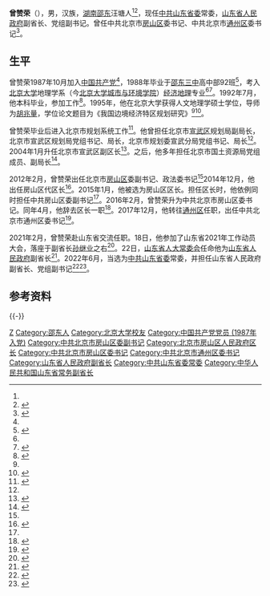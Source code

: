 {{Infobox_Politician
| name = 曾赞荣
| image name =
| width =
|职务1    = {{CPC}}[[北京市|北京市]][[通州区_(北京市)|通州区]]委员会书记
|就任日期1 = 2017年11月
|卸任日期1 = 2021年2月
|前任1    = [[杨斌_(1961年)|杨斌]]
|繼任1    = [[赵磊_(1972年)|赵磊]]
|职务2    = {{CPC}}[[北京市|北京市]][[房山区|房山区]]委员会书记
|就任日期2 = 2016年2月
|卸任日期2 = 2017年11月
|前任2    = [[刘伟_(1957年10月)|刘伟]]
|繼任2    = [[陈清_(1966年)|陈清]]
|职务3    = [[北京市|北京市]]房山区人民政府区长
|就任日期3 = 2014年12月
|卸任日期3 = 2016年4月
|前任3    = [[祁红_(1955年)|祁红]]
|繼任3    = [[陈清_(1966年)|陈清]]
| 性別 =男 
| Native place =
| place of birth =[[湖南|湖南]][[邵东|邵东]]汪塘
| date of birth = {{birth year and age|1969|8}}
|逝世日期 = 
|逝世地點 = 
|別名     = 
| nationality ={{PRC}}
| spouse =
| relatives =
| party ={{CPC|19px}} 
| educate =[[北京大学|北京大学]]学士、碩士
| past =
}}
'''曾赞荣'''（{{bd|1969年|8月||catIdx=Zeng曾}}），男，汉族，[[湖南|湖南]][[邵东|邵东]]汪塘人<ref name="sd3z" /><ref>{{Cite web|title=曾赞荣 简历|url=http://ldzl.people.com.cn/dfzlk/front/personPage11006.htm|accessdate=|author=|date=|format=|publisher=人民网 - 地方领导资料数据库|language=|archive-date=2020-08-02|archive-url=https://web.archive.org/web/20200802232350/http://ldzl.people.com.cn/dfzlk/front/personPage11006.htm|dead-url=no}}</ref>，现任[[中共山东省委|中共山东省委]]常委，[[山东省人民政府|山东省人民政府]]副省长、党组副书记。曾任中共北京市[[房山区|房山区]]委书记、中共北京市[[通州区_(北京市)|通州区]]委书记<ref>{{Cite web|title=原北京房山区委书记曾赞荣任通州区委书记|url=https://www.thepaper.cn/newsDetail_forward_1888162|accessdate=|author=|date=|format=|publisher=北京晚报|language=|archive-date=2018-02-24|archive-url=https://web.archive.org/web/20180224000816/https://www.thepaper.cn/newsDetail_forward_1888162|dead-url=no}}</ref>。

== 生平 ==
曾赞荣1987年10月加入[[中国共产党|中国共产党]]<ref name="sd3z" />，1988年毕业于[[邵东三中|邵东三中]]高中部92班<ref name="sd3z">{{cite web |title=曾赞荣 |url=http://www.sd3z.com/html/201504/859.html |website=邵东三中 |accessdate=2020-12-05}}</ref>，考入[[北京大学|北京大学]]地理学系（今[[北京大学城市与环境学院|北京大学城市与环境学院]]）[[经济地理|经济地理]]专业<ref name="sd3z" /><ref>{{Cite web |title=1980-1989年历届学生名单 |url=https://www.ues.pku.edu.cn/tplm/xyk/fw/lxtc/19801989nljxsms/index.htm |accessdate=2021-02-19 |publisher=北京大学城市与环境学院}}</ref>。1992年7月，他本科毕业，参加工作<ref name="ce">{{Cite news |url=http://district.ce.cn/newarea/sddy/201504/07/t20150407_5034523.shtml |title=资料：北京市房山区区长曾赞荣简历(图) |date=2015-04-07 |work=中国经济网 |accessdate=2021-02-19 |archive-date=2018-03-25 |archive-url=https://web.archive.org/web/20180325180409/http://district.ce.cn/newarea/sddy/201504/07/t20150407_5034523.shtml |dead-url=no }}</ref>。1995年，他在北京大学获得人文地理学硕士学位，导师为[[胡兆量|胡兆量]]，学位论文题目为《我国边境经济特区规划研究》<ref name="ce" /><ref>{{Cite web |title=我国边境经济特区规划研究 |url=http://d.wanfangdata.com.cn/thesis/Y188104 |accessdate=2021-02-19 |publisher=万方数据}}</ref>。

曾赞荣毕业后进入北京市规划系统工作<ref>{{Cite news |url=http://www.xinhuanet.com/2018-01/11/c_1122241183.htm |title=北京16区党政一把手17人是博士 |date=2018-01-11 |work=新华网 |accessdate=2021-02-19 |archive-date=2020-08-07 |archive-url=https://web.archive.org/web/20200807213252/http://www.xinhuanet.com/2018-01/11/c_1122241183.htm |dead-url=no }}</ref>。他曾担任北京市[[宣武区|宣武区]]规划局副局长，北京市宣武区规划局党组书记、局长，北京市规划委宣武分局党组书记、局长<ref name="ce" />。2004年1月升任北京市宣武区副区长<ref>{{Cite news |url=http://news.sina.com.cn/c/2004-01-18/13212665143.shtml |title=北京市18区县领导班子换届选举结束(完全名单) |date=2004-01-18 |via=新浪 |work=北京日报 |accessdate=2021-02-19 |archive-date=2006-04-13 |archive-url=https://web.archive.org/web/20060413052619/http://news.sina.com.cn/c/2004-01-18/13212665143.shtml |dead-url=no }}</ref>。之后，他多年担任北京市国土资源局党组成员、副局长<ref>{{cite web |title=北京市委组织部有关负责人：曾赞荣出任通州区委书记 |url=https://www.sohu.com/a/207921790_161623}}</ref>。

2012年2月，曾赞荣出任北京市[[房山区|房山区]]委副书记、政法委书记<ref name="sd3z" />2014年12月，他出任房山区代区长<ref>{{Cite news |url=http://renshi.people.com.cn/n/2014/1204/c139617-26145303.html |title=曾赞荣任北京市房山区代区长（图/简历） |date=2014-12-04 |work=人民网 |accessdate=2021-02-19 |archive-date=2015-03-26 |archive-url=https://web.archive.org/web/20150326071714/http://renshi.people.com.cn/n/2014/1204/c139617-26145303.html |dead-url=no }}</ref>。2015年1月，他被选为房山区区长。担任区长时，他依例同时担任中共房山区委副书记<ref name="sd3z" />。2016年2月，曾赞荣升为中共北京市房山区委书记。同年4月，他辞去区长一职<ref>{{Cite news |url=http://district.ce.cn/newarea/sddy/201604/16/t20160416_10539421.shtml |title=陈清任北京市房山区代区长 曾赞荣不再担任区长职务 |date=2016-04-16 |work=中国经济网 |accessdate=2021-02-19 |archive-date=2018-03-25 |archive-url=https://web.archive.org/web/20180325180200/http://district.ce.cn/newarea/sddy/201604/16/t20160416_10539421.shtml |dead-url=no }}</ref>。2017年12月，他转往[[通州区_(北京市)|通州区]]任职，出任中共北京市通州区委书记<ref>{{Cite news |url=http://renshi.people.com.cn/n1/2017/1204/c139617-29683666.html |title=曾赞荣任北京市通州区区委书记(简历) |date=2017-12-04 |work=人民网 |accessdate=2021-02-19 |archive-date=2020-01-09 |archive-url=https://web.archive.org/web/20200109230522/http://renshi.people.com.cn/n1/2017/1204/c139617-29683666.html |dead-url=no }}</ref>。

2021年2月，曾赞荣赴山东省交流任职。18日，他参加了山东省2021年工作动员大会，落座于副省长[[孙继业|孙继业]]之右<ref>{{Cite news |url=https://www.thepaper.cn/newsDetail_forward_11368653 |title=北京通州区委书记曾赞荣已赴山东工作 |date=2021-02-18 |work=澎湃新闻 |accessdate=2021-02-19}}</ref>。22日，[[山东省人大常委会|山东省人大常委会]]任命他为[[山东省人民政府|山东省人民政府]]副省长<ref>{{Cite news |url=https://www.bjnews.com.cn/detail/161396350115467.html |title=山东新增两副省长 |date=2021-02-22 |work=新京报 |accessdate=2021-02-24 |archive-date=2021-02-22 |archive-url=https://web.archive.org/web/20210222065416/https://www.bjnews.com.cn/detail/161396350115467.html |dead-url=no }}</ref>。2022年6月，当选为[[中共山东省委|中共山东省委]]常委，并担任山东省人民政府副省长、党组副书记<ref>{{Cite web|title=山东新一届省委常委名单(书记李干杰 副书记周乃翔、陆治原)|url=http://district.ce.cn/newarea/sddy/202206/02/t20220602_37702186.shtml|publisher=中国经济网|accessdate=2022-06-16|archive-date=2022-06-02|archive-url=https://web.archive.org/web/20220602101634/http://district.ce.cn/newarea/sddy/202206/02/t20220602_37702186.shtml}}</ref><ref>{{Cite web|title=曾赞荣任山东省政府党组副书记|url=http://district.ce.cn/newarea/sddy/202206/14/t20220614_37753061.shtml|publisher=中国经济网|accessdate=2022-06-30}}</ref>。

==参考资料==
{{reflist}}

{{-}}
{{start box}}
{{s-ppo|cpc}}
{{s-before|[[杨斌_(1961年)|杨斌]]}}
{{s-title|[[中国共产党北京市通州区委员会|中国共产党北京市通州区委员会]]书记|2017年11月－2021年2月}}
{{s-after|[[赵磊_(1972年)|赵磊]]}}
{{s-before|[[刘伟_(1957年10月)|刘伟]]}}
{{s-title|[[中国共产党北京市房山区委员会|中国共产党北京市房山区委员会]]书记|2016年2月－2017年11月}}
{{s-after|[[陈清_(1966年)|陈清]]}}
{{s-gov|prc}}
{{s-before|[[王书坚|王书坚]]}}
{{s-title|[[山东省人民政府|山东省人民政府]]常务副省长|2022年6月－}}
{{s-inc}}
{{s-before|[[祁红_(1955年)|祁红]]}}
{{s-title|[[北京市房山区人民政府|北京市房山区人民政府]]区长|2014年12月－2016年4月}}
{{s-after|[[陈清_(1966年)|陈清]]}}
{{end box}}

{{山东省领导人}}

{{Authority control}}
{{DEFAULTSORT:Zeng曾}}
[[Category:曾姓|Z]]
[[Category:邵东人|Category:邵东人]]
[[Category:北京大学校友|Category:北京大学校友]]
[[Category:中国共产党党员_(1987年入党)|Category:中国共产党党员 (1987年入党)]]
[[Category:中共北京市房山区委副书记|Category:中共北京市房山区委副书记]]
[[Category:北京市房山区人民政府区长|Category:北京市房山区人民政府区长]]
[[Category:中共北京市房山区委书记|Category:中共北京市房山区委书记]]
[[Category:中共北京市通州区委书记|Category:中共北京市通州区委书记]]
[[Category:山东省人民政府副省长|Category:山东省人民政府副省长]]
[[Category:中共山东省委常委|Category:中共山东省委常委]]
[[Category:中华人民共和国山东省常务副省长|Category:中华人民共和国山东省常务副省长]]